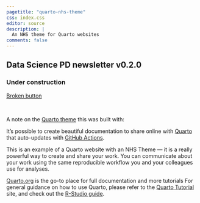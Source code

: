 ```yaml
---
pagetitle: "quarto-nhs-theme"
css: index.css
editor: source
description: | 
  An NHS theme for Quarto websites
comments: false
---
```


:::: {.hero-banner}

::: {.hero-image .hero-image-left}
:::

::: {.content-block}

# Data Science PD newsletter <span>v0.2.0</span>

### Under construction

::: {.hero-buttons}
[Broken button](tutorials/index.qmd){.btn-action-primary .btn-action .btn .btn-success .btn-lg role="button"}
::: 

:::

::: {.hero-image .hero-image-right}
:::

::::
</br>

A note on the [Quarto theme](https://github.com/nhs-r-community/quarto-nhs-theme) this was built with:

It's possible to create beautiful documentation to share online with [Quarto](https://quarto.org) that auto-updates with [GitHub Actions](http://github.com). 

This is an example of a Quarto website with an NHS Theme --- it is a really powerful way to create and share your work. You can communicate about your work using the same reproducible workflow you and your colleagues use for analyses.

[Quarto.org](https://quarto.org) is the go-to place for full documentation and more tutorials For general guidance on how to use Quarto, please refer to the [Quarto Tutorial](https://openscapes.github.io/quarto-website-tutorial/) site, and check out the [R-Studio guide](https://openscapes.github.io/quarto-website-tutorial/quarto-workflows/rstudio.html).